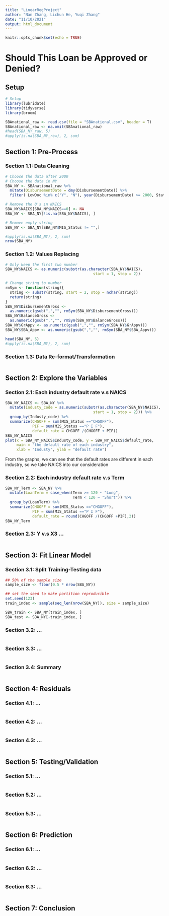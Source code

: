 ```yaml
---
title: "LinearRegProject"
author: "Nan Zhang, Lichun He, Yuqi Zhang"
date: "11/10/2021"
output: html_document
---
```


```r
knitr::opts_chunk$set(echo = TRUE)
```

# Should This Loan be Approved or Denied?

## Setup
```r
# Setup
library(lubridate)
library(tidyverse)
library(broom)

SBAnational_raw <- read.csv(file = "SBAnational.csv", header = T)
SBAnational_raw <- na.omit(SBAnational_raw)
#head(SBA_NY_raw, 5)
#apply(is.na(SBA_NY_raw), 2, sum)
```
## Section 1: Pre-Process

### Section 1.1: Data Cleaning
```r
# Choose the data after 2000
# Choose the data in NY
SBA_NY <- SBAnational_raw %>% 
  mutate(DisbursementDate = dmy(DisbursementDate)) %>% 
  filter( LowDoc %in% c("Y", "N"), year(DisbursementDate) >= 2000, State =="NY")

# Remove the 0's in NAICS
SBA_NY$NAICS[SBA_NY$NAICS==0] <- NA
SBA_NY <- SBA_NY[!is.na(SBA_NY$NAICS), ]

# Remove empty string 
SBA_NY <- SBA_NY[SBA_NY$MIS_Status != "",]

#apply(is.na(SBA_NY), 2, sum)
nrow(SBA_NY)
```

### Section 1.2: Values Replacing
```r
# Only keep the first two number
SBA_NY$NAICS <- as.numeric(substr(as.character(SBA_NY$NAICS), 
                                       start = 1, stop = 2))

# Change string to number
rmSym <- function(string){
  string <- substr(string, start = 2, stop = nchar(string))
  return(string)
}
SBA_NY$DisbursementGross <- 
  as.numeric(gsub(",","", rmSym(SBA_NY$DisbursementGross)))
SBA_NY$BalanceGross <- 
  as.numeric(gsub(",","", rmSym(SBA_NY$BalanceGross)))
SBA_NY$GrAppv <- as.numeric(gsub(",","", rmSym(SBA_NY$GrAppv)))
SBA_NY$SBA_Appv <- as.numeric(gsub(",","", rmSym(SBA_NY$SBA_Appv)))

head(SBA_NY, 5)
#apply(is.na(SBA_NY), 2, sum)
```

### Section 1.3: Data Re-format/Transformation
```r

```

## Section 2: Explore the Variables

### Section 2.1: Each industry default rate v.s NAICS
```r
SBA_NY_NAICS <- SBA_NY %>%
  mutate(Industy_code = as.numeric(substr(as.character(SBA_NY$NAICS), 
                                       start = 1, stop = 2))) %>%
  group_by(Industy_code) %>%
  summarize(CHGOFF = sum(MIS_Status =="CHGOFF"),
            PIF = sum(MIS_Status =="P I F"), 
            default_rate = CHGOFF /(CHGOFF + PIF))
SBA_NY_NAICS
plot(x = SBA_NY_NAICS$Industy_code, y = SBA_NY_NAICS$default_rate, 
     main = "the default rate of each industry", 
     xlab = "Industy", ylab = "default rate")
```

From the graphs, we can see that the default rates are different in each industry, so we take NAICS into our consideration

### Section 2.2: Each industry default rate v.s Term
```r
SBA_NY_Term <- SBA_NY %>%
  mutate(LoanTerm = case_when(Term >= 120 ~ "Long",
                              Term < 120 ~ "Short")) %>%
  group_by(LoanTerm) %>%
  summarize(CHGOFF = sum(MIS_Status =="CHGOFF"),
            PIF = sum(MIS_Status =="P I F"), 
            default_rate = round(CHGOFF /(CHGOFF +PIF),2))
SBA_NY_Term
```

### Section 2.3: Y v.s X3 ...
```r

```

## Section 3: Fit Linear Model

### Section 3.1: Split Training-Testing data
```r
## 50% of the sample size
sample_size <- floor(0.5 * nrow(SBA_NY))

## set the seed to make partition reproducible
set.seed(123)
train_index <- sample(seq_len(nrow(SBA_NY)), size = sample_size)

SBA_train <- SBA_NY[train_index, ]
SBA_test <- SBA_NY[-train_index, ]
```

### Section 3.2: ...
```r

```

### Section 3.3: ...
```r

```

### Section 3.4: Summary
```r

```

## Section 4: Residuals

### Section 4.1: ...
```r

```

### Section 4.2: ...
```r

```

### Section 4.3: ...
```r

```

## Section 5: Testing/Validation

### Section 5.1: ...
```r

```

### Section 5.2: ...
```r

```

### Section 5.3: ...
```r

```

## Section 6: Prediction

### Section 6.1: ...
```r

```

### Section 6.2: ...
```r

```

### Section 6.3: ...
```r

```

## Section 7: Conclusion
